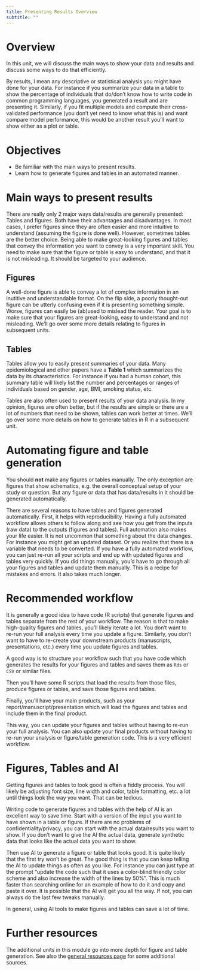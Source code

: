 ```yaml
---
title: Presenting Results Overview
subtitle: ""
---
```


# Overview

In this unit, we will discuss the main ways to show your data and results and discuss some ways to do that efficiently.

By results, I mean any descriptive or statistical analysis you might have done for your data. For instance if you summarize your data in a table to show the percentage of individuals that do/don't know how to write code in common programming languages, you generated a result and are presenting it. Similarly, if you fit multiple models and compute their cross-validated performance (you don't yet need to know what this is) and want compare model performance, this would be another result you'll want to show either as a plot or table. 


# Objectives
* Be familiar with the main ways to present results.
* Learn how to generate figures and tables in an automated manner.


# Main ways to present results

There are really only 2 major ways data/results are generally presented: Tables and figures. Both have their advantages and disadvantages. In most cases, I prefer figures since they are often easier and more intuitive to understand (assuming the figure is done well). However, sometimes tables are the better choice. Being able to make great-looking figures and tables that convey the information you want to convey is a very important skill. You need to make sure that the figure or table is easy to understand, and that it is not misleading. It should be targeted to your audience.

## Figures

A well-done figure is able to convey a lot of complex information in an inutitive and understandable format. On the flip side, a poorly thought-out figure can be utterly confusing even if it is presenting something simple. Worse, figures can easily be (ab)used to mislead the reader. Your goal is to make sure that your figures are great-looking, easy to understand and not misleading. We'll go over some more details relating to figures in subsequent units.


## Tables

Tables allow you to easily present summaries of your data. Many epidemiological and other papers have a __Table 1__ which summarizes the data by its characteristics. For instance if you had a human cohort, this summary table will likely list the number and percentages or ranges of individuals based on gender, age, BMI, smoking status, etc.

Tables are also often used to present results of your data analysis. In my opinion, figures are often better, but if the results are simple or there are a lot of numbers that need to be shown, tables can work better at times. We'll go over some more details on how to generate tables in R in a subsequent unit.



# Automating figure and table generation

You should **not** make any figures or tables manually. The only exception are figures that show schematics, e.g. the overall conceptual setup of your study or question. But any figure or data that has data/results in it should be generated automatically. 

There are several reasons to have tables and figures generated automatically. First, it helps with reproducibility. Having a fully automated workflow allows others to follow along and see how you get from the inputs (raw data) to the outputs (figures and tables). Full automation also makes your life easier. It is not uncommon that something about the data changes. For instance you might get an updated dataset. Or you realize that there is a variable that needs to be converted. If you have a fully automated workflow, you can just re-run all your scripts and end up with updated figures and tables very quickly. If you did things manually, you'd have to go through all your figures and tables and update them manually. This is a recipe for mistakes and errors. It also takes much longer.


# Recommended workflow

It is generally a good idea to have code (R scripts) that generate figures and tables separate from the rest of your workflow. The reason is that to make high-quality figures and tables, you'll likely iterate a lot. You don't want to re-run your full analysis every time you update a figure. Similarly, you don't want to have to re-create your downstream products (manuscripts, presentations, etc.) every time you update figures and tables.

A good way is to structure your workflow such that you have code which generates the results for your figures and tables and saves them as `Rds` or `CSV` or similar files.

Then you'll have some R scripts that load the results from those files, produce figures or tables, and save those figures and tables.

Finally, you'll have your main products, such as your report/manuscript/presentation which will load the figures and tables and include them in the final product.

This way, you can update your figures and tables without having to re-run your full analysis. You can also update your final products without having to re-run your analysis or figure/table generation code. This is a very efficient workflow.


# Figures, Tables and AI

Getting figures and tables to look good is often a fiddly process. You will likely be adjusting font size, line width and color, table formatting, etc. a lot until things look the way you want. That can be tedious. 

Writing code to generate figures and tables with the help of AI is an excellent way to save time. Start with a version of the input you want to have shown in a table or figure. If there are no problems of confidentiality/privacy, you can start with the actual data/results you want to show. If you don't want to give the AI the actual data, generate synthetic data that looks like the actual data you want to show.

Then use AI to generate a figure or table that looks good. It is quite likely that the first try won't be great. The good thing is that you can keep telling the AI to update things as often as you like. For instance you can just type at the prompt "update the code such that it uses a color-blind friendly color scheme and also increase the width of the lines by 50%". This is much faster than searching online for an example of how to do it and copy and paste it over. It is possible that the AI will get you all the way. If not, you can always do the last few tweaks manually.

In general, using AI tools to make figures and tables can save a lot of time.


# Further resources

The additional units in this module go into more depth for figure and table generation. 
See also the [general resources page](../resources/General_Resources.qmd) for some additional sources.



